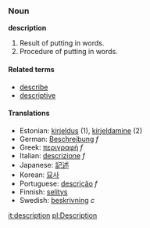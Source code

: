 ===Noun===
'''description'''

# Result of putting in words.
# Procedure of putting in words.  

====Related terms====
*[[describe]]
*[[descriptive]]

====Translations====
*Estonian: [[kirjeldus]] (1), [[kirjeldamine]] (2) 
*German: [[Beschreibung]] ''f''
*Greek: [[περιγραφή]] ''f''
*Italian: [[descrizione]] ''f''
*Japanese: [[記述]]
*Korean: [[묘사]]
*Portuguese: [[descrição]] ''f''
*Finnish: [[selitys]]
*Swedish: [[beskrivning]] ''c''

[[it:description]]
[[pl:Description]]